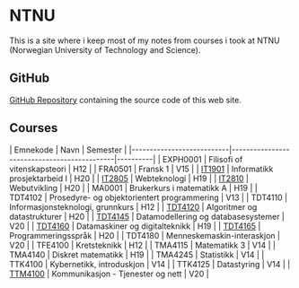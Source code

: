 = NTNU =
This is a site where i keep most of my notes from courses i took at NTNU (Norwegian University of Technology and Science).

== GitHub ==
[[https://github.com/Lunarage/NTNUvimwiki|GitHub Repository]] containing the source code of this web site.

== Courses ==
| Emnekode                  | Navn                                        | Semester |
|---------------------------|---------------------------------------------|----------|
| EXPH0001                  | Filisofi of vitenskapsteori                 | H12      |
| FRA0501                   | Fransk 1                                    | V15      |
| [[IT1901/index|IT1901]]   | Informatikk prosjektarbeid I                | H20      |
| [[IT2805/index|IT2805]]   | Webteknologi                                | H19      |
| [[IT2810/index|IT2810]]   | Webutvikling                                | H20      |
| MA0001                    | Brukerkurs i matematikk A                   | H19      |
| TDT4102                   | Prosedyre- og objektorientert programmering | V13      |
| TDT4110                   | Informasjonsteknologi, grunnkurs            | H12      |
| [[TDT4120/index|TDT4120]] | Algoritmer og datastrukturer                | H20      |
| [[TDT4145/index|TDT4145]] | Datamodellering og databasesystemer         | V20      |
| [[TDT4160/index|TDT4160]] | Datamaskiner og digitalteknikk              | H19      |
| [[TDT4165/index|TDT4165]] | Programmeringsspråk                         | H20      |
| TDT4180                   | Menneskemaskin-interaskjon                  | V20      |
| TFE4100                   | Kretsteknikk                                | H12      |
| TMA4115                   | Matematikk 3                                | V14      |
| TMA4140                   | Diskret matematikk                          | H19      |
| TMA4245                   | Statistikk                                  | V14      |
| TTK4100                   | Kybernetikk, introduskjon                   | V14      |
| TTK4125                   | Datastyring                                 | V14      |
| [[TTM4100/index|TTM4100]] | Kommunikasjon - Tjenester og nett           | V20      |
